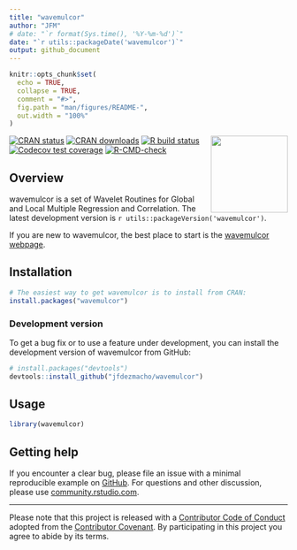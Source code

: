 ```yaml
---
title: "wavemulcor"
author: "JFM"
# date: "`r format(Sys.time(), '%Y-%m-%d')`"
date: "`r utils::packageDate('wavemulcor')`"
output: github_document
---
```


<!-- README.md is generated from README.Rmd. Please edit that file -->

```r
knitr::opts_chunk$set(
  echo = TRUE,
  collapse = TRUE,
  comment = "#>",
  fig.path = "man/figures/README-",
  out.width = "100%"
)
```

<a href='https://jfdezmacho.github.io/wavemulcor/'><img src='docs/icons/wmc_logo.svg' align="right" height="139" /></a>

<!-- badges: start -->
[![CRAN status](https://www.r-pkg.org/badges/version/wavemulcor)](https://cran.r-project.org/package=wavemulcor)
[![CRAN downloads](https://cranlogs.r-pkg.org/badges/grand-total/wavemulcor)](https://CRAN.R-project.org/package=wavemulcor)
[![R build status](https://github.com/jfdezmacho/wavemulcor/workflows/R-CMD-check/badge.svg)](https://github.com/jfdezmacho/wavemulcor/actions)
[![Codecov test coverage](https://codecov.io/gh/jfdezmacho/wavemulcor/branch/master/graph/badge.svg)](https://codecov.io/gh/jfdezmacho/wavemulcor?branch=master)
[![R-CMD-check](https://github.com/jfdezmacho/wavemulcor/workflows/R-CMD-check/badge.svg)](https://github.com/jfdezmacho/wavemulcor/actions)
<!-- badges: end -->




## Overview

wavemulcor is a set of Wavelet Routines for Global and Local Multiple Regression and Correlation. 
The latest development version is `r utils::packageVersion('wavemulcor')`.


If you are new to wavemulcor, the best place to start is the [wavemulcor webpage](https://jfdezmacho.github.io/wavemulcor/).


<!-- ## Backends -->



## Installation

```r
# The easiest way to get wavemulcor is to install from CRAN:
install.packages("wavemulcor")
```

### Development version

To get a bug fix or to use a feature under development, you can install 
the development version of wavemulcor from GitHub:

```r
# install.packages("devtools")
devtools::install_github("jfdezmacho/wavemulcor")
```

<!-- ## Cheatsheet -->



## Usage

```r
library(wavemulcor)


```

## Getting help

If you encounter a clear bug, please file an issue with a minimal reproducible example on [GitHub](https://github.com//jfdezmacho/wavemulcor/issues). 
For questions and other discussion, please use [community.rstudio.com](https://community.rstudio.com/). 
<!-- or the [manipulatr mailing list](https://groups.google.com/group/manipulatr). -->

---
Please note that this project is released with a [Contributor Code of Conduct](https://contributor-covenant.org/version/1/0/0/) adopted from the [Contributor Covenant](https://contributor-covenant.org).
By participating in this project you agree to abide by its terms.

